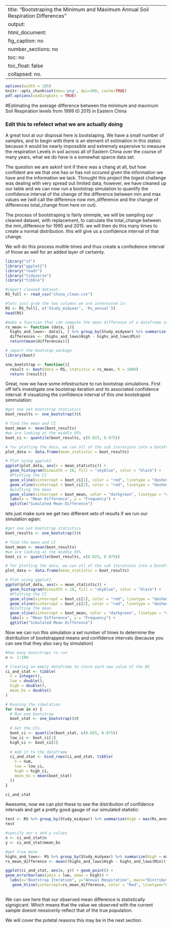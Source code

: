 
---
title: "Bootstraping the Minimum and Maximum Annual Soil Respiration Differences"
output: 
  html_document:
    fig_caption: no
    number_sections: no
    toc: no
    toc_float: false
    collapsed: no.
---

```r
options(width = 105)
knitr::opts_chunk$set(dev='png', dpi=300, cache=TRUE)
pdf.options(useDingbats = TRUE)
```
#Estimating the average difference between the minimum and maximum Soil Respiration levels from 1999 t0 2015 in Eastern China

### Edit this to refelect what we are actually doing
A great tool at our disposal here is bootstaping. We have a small number of samples, and to begin with there is an element of estimation in this statsic because it would be nearly impossible and extremely expensive to measure the respiration Levels in soil across all of Eastern China over the course of many years, what we do have is a somewhat sparce data set. 

The question we are askinf isnt if there was a chang at all, but how confident are we that one has or has not occured given the information we have and the information we lack. Throught this project the bigest challenge was dealing with very spread out limited data, however, we have cleaned up our table and we can now run a bootstrap simulation to quantify the confidence interval of the change of the difference between min and max values we (will call the difference now mm_difference and the change of differences total_change from here on out). 

The process of bootstraping is fairly simmple, we will be sampling our cleaned dataset, with replacement, to calculate the total_change between the mm_difference for 1995 and 2015. we will then do this many times to create a normal distribution. this will give us a confidence interval of that change. 

We will do this process multile times and thus create a confedience interval of those as well for an added layer of certainty.
```r
library("sf")
library("ggplot2")
library("readr")
library("tidyverse")
library("tibble")
```


```r
#import cleaned dataset:
RS_full <- read_csv("china_clean.csv")

#lets just grab the two columns we are interested in:
RS <- RS_full[, c('Study_midyear', 'Rs_annual')]
head(RS)
```

```r
#make a function that can compute the mean difference of a dataframe column:
rs_mean <- function (data, i){
  highs_and_lows<- data[i, ] %>% group_by(Study_midyear) %>% summarize(High = max(Rs_annual), Min = min(Rs_annual))
  differences <- (highs_and_lows$High - highs_and_lows$Min)
  return(mean(differences))}
```


```r
# import the bootstap package
library(boot)

one_bootstrap <- function(){
  result <- boot(data = RS, statistic = rs_mean, R = 1000)
  return (result)}
```

Great, now we have some infestructure to run bootstrap simulations. 
First off let's investigate one bootstrap iteration and its associated confidence interval:
# visualizing the confidence interval of this one bootstraped simmulation:
```r
#get one set bootstrap statistics
boot_results <- one_bootstrap()$t

# find the mean and CI 
boot_mean <- mean(boot_results)
#we are looking at the middle 95%
boot_ci <- quantile(boot_results, c(0.025, 0.975))

# for plotting the data, we can all of the sub iterations into a DataFrame
plot_data <- data.frame(mean_statistic = boot_results)

# Plot using ggplot2
ggplot(plot_data, aes(x = mean_statistic)) +
  geom_histogram(binwidth = 10, fill = "skyblue", color = "black") +
  #Plotting the CI
  geom_vline(xintercept = boot_ci[1], color = "red", linetype = "dashed") +
  geom_vline(xintercept = boot_ci[2], color = "red", linetype = "dashed") +
  #plotting the mean
  geom_vline(xintercept = boot_mean, color = "darkgreen", linetype = "dashed") +
  labs(x = "Mean Difference", y = "Frequency") +
  ggtitle("Simulated Mean Difference")
```
lets just make sure we get two different sets of results if we run our simulation agian:
```r
#get one set bootstrap statistics
boot_results <- one_bootstrap()$t

# find the mean and CI 
boot_mean <- mean(boot_results)
#we are looking at the middle 95%
boot_ci <- quantile(boot_results, c(0.025, 0.975))

# for plotting the data, we can all of the sub iterations into a DataFrame
plot_data <- data.frame(mean_statistic = boot_results)

# Plot using ggplot2
ggplot(plot_data, aes(x = mean_statistic)) +
  geom_histogram(binwidth = 10, fill = "skyblue", color = "black") +
  #Plotting the CI
  geom_vline(xintercept = boot_ci[1], color = "red", linetype = "dashed") +
  geom_vline(xintercept = boot_ci[2], color = "red", linetype = "dashed") +
  #plotting the mean
  geom_vline(xintercept = boot_mean, color = "darkgreen", linetype = "dashed") +
  labs(x = "Mean Difference", y = "Frequency") +
  ggtitle("Simulated Mean Difference")
```
Now we can run this simulation a set number of times to determine the distribution of bootstrapped means and confidence intervals (because you can see that they also vary by simulation)
```r

#how many bootstraps to run
n <- 1:100

# Creating an empty dataframe to store each new value of the BS
ci_and_stat <- tibble(
  n = integer(),
  low = double(),
  high = double(), 
  mean_bs = double()
)

# Running the simulation
for (num in n) {
  # Run one bootstrap
  boot_stat <- one_bootstrap()$t
  
  # Get the CIs
  boot_ci <- quantile(boot_stat, c(0.025, 0.975))
  low_ci <- boot_ci[1]
  high_ci <- boot_ci[2]
  
  # Add it to the dataframe
  ci_and_stat <- bind_rows(ci_and_stat, tibble(
    n = num,
    low = low_ci,
    high = high_ci,
    mean_bs = mean(boot_stat)
  ))
}

ci_and_stat

```
Awesome, now we can plot these to see the distribution of confidence intervals and get a pretty good gauge of our simulated statistic:

```r
test <- RS %>% group_by(Study_midyear) %>% summarize(High = max(Rs_annual))
test                                        
```

```r

#specify our x and y values
x <- ci_and_stat$n
y <- ci_and_stat$mean_bs

#get true mean
highs_and_lows<- RS %>% group_by(Study_midyear) %>% summarize(High = max(Rs_annual), Min = min(Rs_annual))
rs_mean_difference <- mean((highs_and_lows$High - highs_and_lows$Min))

ggplot(ci_and_stat, aes(x, y)) + geom_point() +  
geom_errorbar(aes(ymin = low, ymax = high)) + 
  labs(x="Bootstrap Iteration", y="Annual Respiration", main="Distribution of Confidence Intervals in Relation to Observed Statisitc") + 
   geom_hline(yintercept=rs_mean_difference, color = "Red", linetype="dashed")
  
```
We can see here that our observed mean difference is statistically signigicant. Which means that the value we observed with the current sample doesnt nessicerily reflect that of the true population. 

We will cover the potetal reasons this may be in the next section. 
